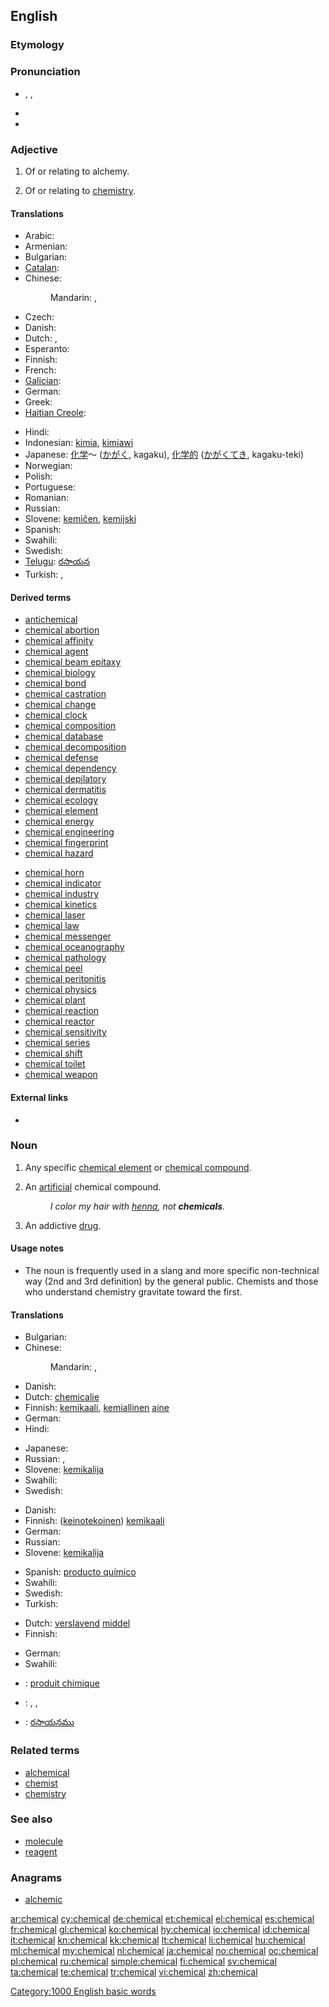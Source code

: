 ==English==

===Etymology===
{{suffix|chemic|al|t1=alchemy|t2=related to}}

===Pronunciation===
* {{enPR|kĕm'ĭk-əl}}, {{IPA|/ˈkɛmɪkəl/}}, {{SAMPA|/"kemIk@l/}}
* {{audio|en-us-chemical.ogg|Audio (US)}}
* {{rhymes|emɪkəl}}

===Adjective===
{{en-adj|-}}

# {{obsolete}} Of or relating to alchemy.
# Of or relating to [[chemistry]].

====Translations====
{{trans-top|relating to chemistry}}
* Arabic: {{t|ar|كيمياوي|m|tr=keemyawee|sc=Arab}}
* Armenian: {{t|hy|քիմիական |tr=kʿimiakan|sc=Armn}}
* Bulgarian: {{t|bg|химически}}
* [[Catalan]]: {{t+|ca|químic}}
* Chinese:
*: Mandarin: {{t-|cmn|化學|alt=化學的|sc=Hani}}, {{t-|cmn|化学|alt=化学的|tr=huàxué de|sc=Hani}}
* Czech: {{t+|cs|chemický}}
* Danish: {{t-|da|kemisk}}
* Dutch: {{t+|nl|chemisch}}, {{t+|nl|scheikundig}}
* Esperanto: {{t|eo|kemia}}
* Finnish: {{t+|fi|kemiallinen}}
* French: {{t+|fr|chimique}}
* [[Galician]]: {{t+|gl|químico|xs=Galician}}
* German: {{t+|de|chemisch}}
* Greek: {{t+|el|χημικός}}
* [[Haitian Creole]]: {{tø|ht|chimik}}
{{trans-mid}}
* Hindi: {{t|hi|रासायनिक|tr=rāsāynik|xs=Hindi}}
* Indonesian: [[kimia]], [[kimiawi]]
* Japanese: [[化学]]～ ([[かがく]], kagaku), [[化学的]] ([[かがく]]てき, kagaku-teki)
* Norwegian: {{t+|no|kjemisk}}
* Polish: {{t+|pl|chemiczny}}
* Portuguese: {{t+|pt|químico}}
* Romanian: {{t+|ro|chimic}}
* Russian: {{t+|ru|химический|tr=χimíčeskij}}
* Slovene: [[kemičen]], [[kemijski]]
* Spanish: {{t+|es|químico}}
* Swahili: {{t+|sw|kemikali|xs=Swahili}}
* Swedish: {{t+|sv|kemisk}}
* [[Telugu]]: [[రసాయన]]
* Turkish: {{t+|tr|kimyasal}}, {{t+|tr|kimyevî}}
{{trans-bottom}}

====Derived terms====
{{top2}}
* [[antichemical]]
* [[chemical abortion]]
* [[chemical affinity]]
* [[chemical agent]]
* [[chemical beam epitaxy]]
* [[chemical biology]]
* [[chemical bond]]
* [[chemical castration]]
* [[chemical change]]
* [[chemical clock]]
* [[chemical composition]]
* [[chemical database]]
* [[chemical decomposition]]
* [[chemical defense]]
* [[chemical dependency]]
* [[chemical depilatory]]
* [[chemical dermatitis]]
* [[chemical ecology]]
* [[chemical element]]
* [[chemical energy]]
* [[chemical engineering]]
* [[chemical fingerprint]]
* [[chemical hazard]]
{{mid2}}
* [[chemical horn]]
* [[chemical indicator]]
* [[chemical industry]]
* [[chemical kinetics]]
* [[chemical laser]]
* [[chemical law]]
* [[chemical messenger]]
* [[chemical oceanography]]
* [[chemical pathology]]
* [[chemical peel]]
* [[chemical peritonitis]]
* [[chemical physics]]
* [[chemical plant]]
* [[chemical reaction]]
* [[chemical reactor]]
* [[chemical sensitivity]]
* [[chemical series]]
* [[chemical shift]]
* [[chemical toilet]]
* [[chemical weapon]]
{{bottom}}

====External links====
* {{pedialite|Chemistry}}

===Noun===
{{en-noun}}

# {{chemistry|sciences}} Any specific [[chemical element]] or [[chemical compound]].
# An [[artificial]] chemical compound.
#: ''I color my hair with [[henna]], not '''chemicals'''.''
# {{slang}} An addictive [[drug]].

====Usage notes====
* The noun is frequently used in a slang and more specific non-technical way (2nd and 3rd definition) by the general public. Chemists and those who understand chemistry gravitate toward the first.

====Translations====
{{trans-top|any specific element or chemical compound}}
* Bulgarian: {{t|bg|химикал|m}}
* Chinese:
*: Mandarin: {{t|zh|化學物質|sc=Hani}}, {{t|zh|化学物质|tr=huàxué wùzhí|sc=Hani}}
* Danish: {{t-|da|kemikalie|n}}
* Dutch: [[chemicalie]] {{f}}
* Finnish: [[kemikaali]], [[kemiallinen]] [[aine]]
* German: {{t+|de|Chemikalie|f}}
* Hindi: {{t|hi|रसायन|m|tr=rasāyan|xs=Hindi}}
{{trans-mid}}
* Japanese: {{t|ja|化学物質|tr=かがくぶっしつ, kagaku busshitsu|sc=Jpan}}
* Russian: {{t|ru|химикат|m|tr=ximikát|sc=Cyrl}}, {{t|ru|химическое соединение|n|tr=ximíčeskoje sojedinénije|sc=Cyrl}}
* Slovene: [[kemikalija]] {{f}}
* Swahili: {{t+|sw|kemikali|xs=Swahili}}
* Swedish: {{t-|sv|kemikalie|c}}
{{trans-bottom}}

{{trans-top|an artificial chemical compound}}
* Danish: {{t-|da|kemikalie|n}}
* Finnish: ([[keinotekoinen]]) [[kemikaali]]
* German: {{t+|de|Chemikalie|f}}
* Russian: {{t|ru|химическое соединение|n|tr=ximíčeskoje sojedinénije|sc=Cyrl}}
* Slovene: [[kemikalija]] {{f}}
{{trans-mid}}
* Spanish: [[producto químico]] {{m}}
* Swahili: {{t+|sw|kemikali|xs=Swahili}}
* Swedish: {{t-|sv|kemikalie|c}}
* Turkish: {{t|tr|kimyasal}}
{{trans-bottom}}

{{trans-top|an addictive drug}}
* Dutch: [[verslavend]] [[middel]] {{n}}
* Finnish: {{t-|fi|kova huume}}
{{trans-mid}}
* German: {{t+|de|Chemikalie|f}}
* Swahili: {{t+|sw|kemikali|xs=Swahili}}
{{trans-bottom}}

{{checktrans-top}}
* {{ttbc|fr}}: [[produit chimique]] {{m}}
{{trans-mid}}
* {{ttbc|no}}: {{t|no|kjemikal|n}}, {{t|no|kjemikalie|m}}, {{t|no|kjemikalium|n}}
* {{ttbc|te}}: [[రసాయనము]]
{{trans-bottom}}

===Related terms===
* [[alchemical]]
* [[chemist]]
* [[chemistry]]

===See also===
* [[molecule]]
* [[reagent]]

===Anagrams===
* [[alchemic#English|alchemic]]

[[Category:1000 English basic words]]

[[ar:chemical]]
[[cy:chemical]]
[[de:chemical]]
[[et:chemical]]
[[el:chemical]]
[[es:chemical]]
[[fr:chemical]]
[[gl:chemical]]
[[ko:chemical]]
[[hy:chemical]]
[[io:chemical]]
[[id:chemical]]
[[it:chemical]]
[[kn:chemical]]
[[kk:chemical]]
[[lt:chemical]]
[[li:chemical]]
[[hu:chemical]]
[[ml:chemical]]
[[my:chemical]]
[[nl:chemical]]
[[ja:chemical]]
[[no:chemical]]
[[oc:chemical]]
[[pl:chemical]]
[[ru:chemical]]
[[simple:chemical]]
[[fi:chemical]]
[[sv:chemical]]
[[ta:chemical]]
[[te:chemical]]
[[tr:chemical]]
[[vi:chemical]]
[[zh:chemical]]